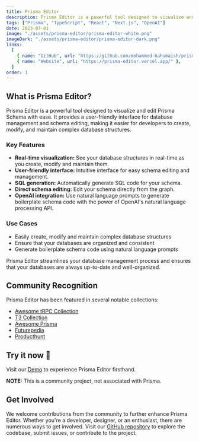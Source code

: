 ```yaml
---
title: Prisma Editor
description: Prisma Editor is a powerful tool designed to visualize and edit Prisma Schema with ease. It offers real-time visualization, a user-friendly interface, SQL generation, direct schema editing, and OpenAI integration for generating boilerplate schema code.
tags: ["Prisma", "TypeScript", "React", "Next.js", "OpenAI"]
date: 2023-07-01
image: "./assets/prisma-editor/prisma-editor-white.png"
imageDark: "./assets/prisma-editor/prisma-editor-dark.png"
links:
  [
    { name: "GitHub", url: "https://github.com/mohammed-bahumaish/prisma-editor" },
    { name: "Website", url: "https://prisma-editor.vercel.app/" },
  ]
order: 1
---
```


## What is Prisma Editor?

Prisma Editor is a powerful tool designed to visualize and edit Prisma Schema with ease. It provides a user-friendly interface for database management and schema editing, making it easier for developers to create, modify, and maintain complex database structures.

### Key Features

- **Real-time visualization:** See your database structures in real-time as you create, modify and maintain them.
- **User-friendly interface:** Intuitive interface for easy schema editing and management.
- **SQL generation:** Automatically generate SQL code for your schema.
- **Direct schema editing:** Edit your schema directly from the graph.
- **OpenAI integration:** Use natural language prompts to generate boilerplate schema code with the power of OpenAI's natural language processing API.

### Use Cases

- Easily create, modify and maintain complex database structures
- Ensure that your databases are organized and consistent
- Generate boilerplate schema code using natural language prompts

Prisma Editor streamlines your database management process and ensures that your databases are always up-to-date and well-organized.

## Community Recognition

Prisma Editor has been featured in several notable collections:

- [Awesome tRPC Collection](https://trpc.io/docs/community/awesome-trpc#-open-source-projects-using-trpc)
- [T3 Collection](https://create.t3.gg/en/t3-collection#open-source-apps-made-using-the-t3-stack)
- [Awesome Prisma](https://github.com/catalinmiron/awesome-prisma?tab=readme-ov-file#gear-schema-visualization-tools)
- [Futurepedia](https://www.futurepedia.io/tool/prisma-editor?utm_source=prisma-editor_embed)
- [Producthunt](https://www.producthunt.com/products/prisma-editor?utm_source=badge-featured&utm_medium=badge#prisma-editor)

## Try it now 🚀

Visit our [Demo](https://prisma-editor.vercel.app/) to experience Prisma Editor firsthand.

**NOTE:** This is a community project, not associated with Prisma.

## Get Involved

We welcome contributions from the community to further enhance Prisma Editor. Whether you're a developer, designer, or an enthusiast, there are numerous ways to get involved. Visit our [GitHub repository](https://github.com/mohammed-bahumaish/prisma-editor) to explore the codebase, submit issues, or contribute to the project.